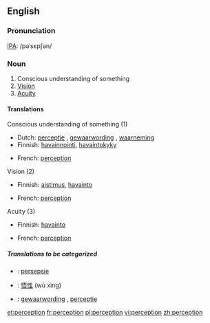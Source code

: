 ==English==

===Pronunciation===

[[IPA|IPA]]: /pəˈsɛpʃən/

===Noun===
{{en-noun-reg}}

#Conscious understanding of something
#[[Vision]]
#[[Acuity]]


====Translations====
;Conscious understanding of something (1)
{{top}}
*Dutch: [[perceptie]] {{f}}, [[gewaarwording]] {{f}}, [[waarneming]] {{f}}
*Finnish: [[havainnointi]], [[havaintokyky]]
{{mid}}
*French: [[perception]] {{f}}
{{bottom}}

;Vision (2)
{{top}}
*Finnish: [[aistimus]], [[havainto]]
{{mid}}
*French: [[perception]] {{f}}
{{bottom}}

;Acuity (3)
{{top}}
*Finnish: [[havainto]]
{{mid}}
*French: [[perception]] {{f}}
{{bottom}}

=====Translations to be categorized=====
{{checktrans}}

*{{ttbc|Afrikaans}}: [[persepsie]] {{f}}
*{{ttbc|Chinese}}: [[悟性]] (wù xìng)
*{{ttbc|Dutch}}: [[gewaarwording]] {{f}}, [[perceptie]] {{f}}



[[et:perception]]
[[fr:perception]]
[[pl:perception]]
[[vi:perception]]
[[zh:perception]]